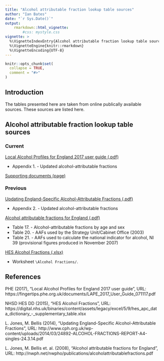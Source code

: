 ```yaml
---
title: "Alcohol attributable fraction lookup table sources"
author: "Ian Bates"
date: "`r Sys.Date()`"
output:
    rmarkdown::html_vignette:
        #css: mystyle.css
vignette: >
  %\VignetteIndexEntry{Alcohol attributable fraction lookup table sources}
  %\VignetteEngine{knitr::rmarkdown}
  %\VignetteEncoding{UTF-8}
---
```


```r
knitr::opts_chunk$set(
  collapse = TRUE,
  comment = "#>"
)
```

## Introduction

The tables presented here are taken from online publically available sources.  These sources are listed here.

## Alcohol attributable fraction lookup table sources

### Current

[Local Alcohol Profiles for England 2017 user guide (.pdf)](https://fingertips.phe.org.uk/documents/LAPE_2017_User_Guide_071117.pdf)

* Appendix 1. - Updated alcohol-attributable fractions

[Supporting documents (page)](https://fingertips.phe.org.uk/profile/local-alcohol-profiles/supporting-information/supporting-documents)

### Previous

[Updating England-Specific Alcohol-Attributable Fractions (.pdf)](http://www.cph.org.uk/wp-content/uploads/2014/03/24892-ALCOHOL-FRACTIONS-REPORT-A4-singles-24.3.14.pdf)

* Appendix 2. - Updated alcohol-attributable fractions
    
[Alcohol attributable fractions for England (.pdf)](http://nwph.net/nwpho/publications/alcoholattributablefractions.pdf)

* Table 17. - Alcohol-attributable fractions by age and sex
* Table 20. - AAFs used by the Strategy Unit/Cabinet Office (2003)
* Table 21. - AAFs used to calculate the national indicator for alcohol, NI 39 (provisional figures produced in November 2007)

[HES Alcohol Fractions (.xlsx)](https://digital.nhs.uk/binaries/content/assets/legacy/excel/5/9/hes_apc_data_dictionary_-_supplementary_table.xlsx)

* Worksheet `\Alcohol Fractions/`.

## References

PHE (2017), "Local Alcohol Profiles for England 2017 user guide", URL: https://fingertips.phe.org.uk/documents/LAPE_2017_User_Guide_071117.pdf

NHSD HES DD (2015), "HES Alcohol Fractions", URL: https://digital.nhs.uk/binaries/content/assets/legacy/excel/5/9/hes_apc_data_dictionary_-_supplementary_table.xlsx

L. Jones, M. Bellis (2014), "Updating England-Specific Alcohol-Attributable Fractions", URL: http://www.cph.org.uk/wp-content/uploads/2014/03/24892-ALCOHOL-FRACTIONS-REPORT-A4-singles-24.3.14.pdf

L. Jones, M. Bellis et. al. (2008), "Alcohol attributable fractions for England", URL: http://nwph.net/nwpho/publications/alcoholattributablefractions.pdf

